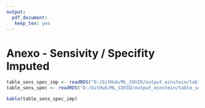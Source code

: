 ```yaml
---
output: 
  pdf_document:
   keep_tex: yes
---
```

\pagebreak

# Anexo - Sensivity / Specifity Imputed

```r
table_sens_spec_imp <- readRDS("D:/GitHub/ML_COVID/output_einstein/table_sens_spec_imp.rds")
table_sens_spec <- readRDS("D:/GitHub/ML_COVID/output_einstein/table_sens_spec.rds")
```

```r
kable(table_sens_spec_imp)
```


\pagebreak







